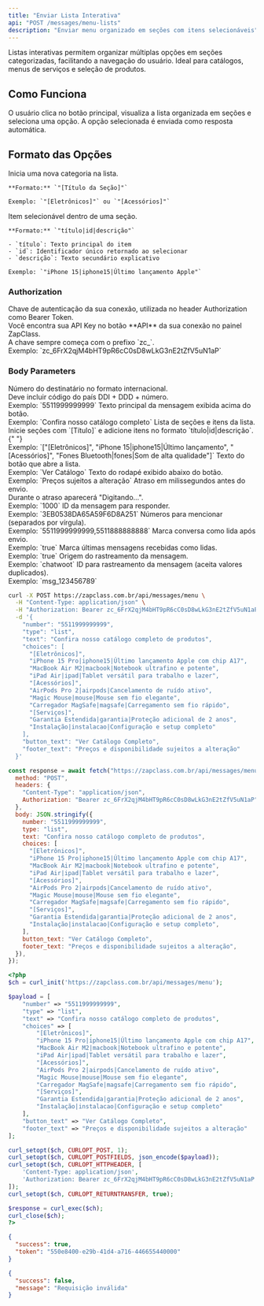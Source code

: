```yaml
---
title: "Enviar Lista Interativa"
api: "POST /messages/menu-lists"
description: "Enviar menu organizado em seções com itens selecionáveis"
---
```


Listas interativas permitem organizar múltiplas opções em seções categorizadas, facilitando a navegação do usuário. Ideal para catálogos, menus de serviços e seleção de produtos.

## Como Funciona

O usuário clica no botão principal, visualiza a lista organizada em seções e seleciona uma opção. A opção selecionada é enviada como resposta automática.

## Formato das Opções

<AccordionGroup>
  <Accordion title="Seção" icon="folder">
    Inicia uma nova categoria na lista.

    **Formato:** `"[Título da Seção]"`

    Exemplo: `"[Eletrônicos]"` ou `"[Acessórios]"`

  </Accordion>

  <Accordion title="Item da Lista" icon="list-check">
    Item selecionável dentro de uma seção.

    **Formato:** `"título|id|descrição"`

    - `título`: Texto principal do item
    - `id`: Identificador único retornado ao selecionar
    - `descrição`: Texto secundário explicativo

    Exemplo: `"iPhone 15|iphone15|Último lançamento Apple"`

  </Accordion>
</AccordionGroup>

### Authorization

<ParamField path="api_key" type="string" required>
  Chave de autenticação da sua conexão, utilizada no header Authorization como
  Bearer Token. <br />
  Você encontra sua API Key no botão **API** da sua conexão no painel ZapClass. <br />
  A chave sempre começa com o prefixo `zc_`. <br />
  Exemplo: `zc_6FrX2qjM4bHT9pR6cC0sD8wLkG3nE2tZfV5uN1aP`
</ParamField>

### Body Parameters

<ParamField path="number" type="string" required>
  Número do destinatário no formato internacional. <br />
  Deve incluir código do país DDI + DDD + número. <br />
  Exemplo: `5511999999999`
</ParamField>

<ParamField path="text" type="string" required>
  Texto principal da mensagem exibida acima do botão. <br />
  Exemplo: `Confira nosso catálogo completo`
</ParamField>

<ParamField path="choices" type="array" required>
  Lista de seções e itens da lista. <br />
  Inicie seções com `[Título]` e adicione itens no formato `título|id|descrição`.{" "}
  <br />
  Exemplo: `["[Eletrônicos]", "iPhone 15|iphone15|Último lançamento",
  "[Acessórios]", "Fones Bluetooth|fones|Som de alta qualidade"]`
</ParamField>

<ParamField path="button_text" type="string" required>
  Texto do botão que abre a lista. <br />
  Exemplo: `Ver Catálogo`
</ParamField>

<ParamField path="footer_text" type="string">
  Texto do rodapé exibido abaixo do botão. <br />
  Exemplo: `Preços sujeitos a alteração`
</ParamField>

<ParamField path="delay" type="integer">
  Atraso em milissegundos antes do envio. <br />
  Durante o atraso aparecerá "Digitando...". <br />
  Exemplo: `1000`
</ParamField>

<ParamField path="replyid" type="string">
  ID da mensagem para responder. <br />
  Exemplo: `3EB0538DA65A59F6D8A251`
</ParamField>

<ParamField path="mentions" type="string">
  Números para mencionar (separados por vírgula). <br />
  Exemplo: `5511999999999,5511888888888`
</ParamField>

<ParamField path="readchat" type="boolean">
  Marca conversa como lida após envio. <br />
  Exemplo: `true`
</ParamField>

<ParamField path="readmessages" type="boolean">
  Marca últimas mensagens recebidas como lidas. <br />
  Exemplo: `true`
</ParamField>

<ParamField path="track_source" type="string">
  Origem do rastreamento da mensagem. <br />
  Exemplo: `chatwoot`
</ParamField>

<ParamField path="track_id" type="string">
  ID para rastreamento da mensagem (aceita valores duplicados). <br />
  Exemplo: `msg_123456789`
</ParamField>

<RequestExample>

```bash cURL
curl -X POST https://zapclass.com.br/api/messages/menu \
  -H "Content-Type: application/json" \
  -H "Authorization: Bearer zc_6FrX2qjM4bHT9pR6cC0sD8wLkG3nE2tZfV5uN1aP" \
  -d '{
    "number": "5511999999999",
    "type": "list",
    "text": "Confira nosso catálogo completo de produtos",
    "choices": [
      "[Eletrônicos]",
      "iPhone 15 Pro|iphone15|Último lançamento Apple com chip A17",
      "MacBook Air M2|macbook|Notebook ultrafino e potente",
      "iPad Air|ipad|Tablet versátil para trabalho e lazer",
      "[Acessórios]",
      "AirPods Pro 2|airpods|Cancelamento de ruído ativo",
      "Magic Mouse|mouse|Mouse sem fio elegante",
      "Carregador MagSafe|magsafe|Carregamento sem fio rápido",
      "[Serviços]",
      "Garantia Estendida|garantia|Proteção adicional de 2 anos",
      "Instalação|instalacao|Configuração e setup completo"
    ],
    "button_text": "Ver Catálogo Completo",
    "footer_text": "Preços e disponibilidade sujeitos a alteração"
  }'
```

```javascript JavaScript
const response = await fetch("https://zapclass.com.br/api/messages/menu", {
  method: "POST",
  headers: {
    "Content-Type": "application/json",
    Authorization: "Bearer zc_6FrX2qjM4bHT9pR6cC0sD8wLkG3nE2tZfV5uN1aP",
  },
  body: JSON.stringify({
    number: "5511999999999",
    type: "list",
    text: "Confira nosso catálogo completo de produtos",
    choices: [
      "[Eletrônicos]",
      "iPhone 15 Pro|iphone15|Último lançamento Apple com chip A17",
      "MacBook Air M2|macbook|Notebook ultrafino e potente",
      "iPad Air|ipad|Tablet versátil para trabalho e lazer",
      "[Acessórios]",
      "AirPods Pro 2|airpods|Cancelamento de ruído ativo",
      "Magic Mouse|mouse|Mouse sem fio elegante",
      "Carregador MagSafe|magsafe|Carregamento sem fio rápido",
      "[Serviços]",
      "Garantia Estendida|garantia|Proteção adicional de 2 anos",
      "Instalação|instalacao|Configuração e setup completo",
    ],
    button_text: "Ver Catálogo Completo",
    footer_text: "Preços e disponibilidade sujeitos a alteração",
  }),
});
```

```php PHP
<?php
$ch = curl_init('https://zapclass.com.br/api/messages/menu');

$payload = [
    "number" => "5511999999999",
    "type" => "list",
    "text" => "Confira nosso catálogo completo de produtos",
    "choices" => [
        "[Eletrônicos]",
        "iPhone 15 Pro|iphone15|Último lançamento Apple com chip A17",
        "MacBook Air M2|macbook|Notebook ultrafino e potente",
        "iPad Air|ipad|Tablet versátil para trabalho e lazer",
        "[Acessórios]",
        "AirPods Pro 2|airpods|Cancelamento de ruído ativo",
        "Magic Mouse|mouse|Mouse sem fio elegante",
        "Carregador MagSafe|magsafe|Carregamento sem fio rápido",
        "[Serviços]",
        "Garantia Estendida|garantia|Proteção adicional de 2 anos",
        "Instalação|instalacao|Configuração e setup completo"
    ],
    "button_text" => "Ver Catálogo Completo",
    "footer_text" => "Preços e disponibilidade sujeitos a alteração"
];

curl_setopt($ch, CURLOPT_POST, 1);
curl_setopt($ch, CURLOPT_POSTFIELDS, json_encode($payload));
curl_setopt($ch, CURLOPT_HTTPHEADER, [
    'Content-Type: application/json',
    'Authorization: Bearer zc_6FrX2qjM4bHT9pR6cC0sD8wLkG3nE2tZfV5uN1aP'
]);
curl_setopt($ch, CURLOPT_RETURNTRANSFER, true);

$response = curl_exec($ch);
curl_close($ch);
?>
```

</RequestExample>

<ResponseExample>

```json 200
{
  "success": true,
  "token": "550e8400-e29b-41d4-a716-446655440000"
}
```

```json 400
{
  "success": false,
  "message": "Requisição inválida"
}
```

</ResponseExample>
